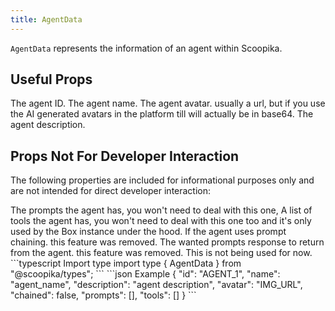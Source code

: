 ```yaml
---
title: AgentData
---
```


`AgentData` represents the information of an agent within Scoopika.

## Useful Props

<ParamField path="id" type="string">
  The agent ID.
</ParamField>

<ParamField path="name" type="string">
  The agent name.
</ParamField>

<ParamField path="avatar" type="string | undefined">
  The agent avatar. usually a url, but if you use the AI generated avatars in the platform till will actually be in base64.
</ParamField>

<ParamField path="description" type="string">
  The agent description.
</ParamField>

## Props Not For Developer Interaction

The following properties are included for informational purposes only and are not intended for direct developer interaction:

<ParamField path="prompts" type="Prompt[]">
  The prompts the agent has, you won't need to deal with this one,
</ParamField>

<ParamField path="tools" type="ToolSchema[]">
  A list of tools the agent has, you won't need to deal with this one too and it's only used by the Box instance under the hood.
</ParamField>

<ParamField path="chained" type="boolean" deprecated>
  If the agent uses prompt chaining. this feature was removed.
</ParamField>

<ParamField path="wanted_responses" type="string[]" deprecated>
  The wanted prompts response to return from the agent. this feature was removed.
</ParamField>

<ParamField path="timeout" type="number | undefined">
  This is not being used for now.
</ParamField>

<RequestExample>
```typescript Import type
import type { AgentData } from "@scoopika/types";
```
</RequestExample>

<ResponseExample>
```json Example
{
	"id": "AGENT_1",
	"name": "agent_name",
	"description": "agent description",
	"avatar": "IMG_URL",
	"chained": false,
	"prompts": [],
	"tools": []
}
```
</ResponseExample>
